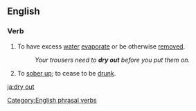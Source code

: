 ==English==

===Verb===
{{en-verb|inf=[[dry out]]|dries out|drying out|dried out}}

# To have excess [[water]] [[evaporate]] or be otherwise [[remove]]d. 
#:''Your trousers need to '''dry out''' before you put them on.''
# {{idiom}} To [[sober up]]; to cease to be [[drunk]].

[[Category:English phrasal verbs]]
[[ja:dry out]]
